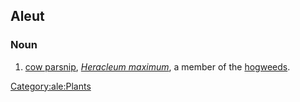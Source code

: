 ==Aleut==

===Noun===
{{head|ale|noun}}

# [[cow parsnip]], ''[[Heracleum maximum]]'', a member of the [[hogweed]]s.

[[Category:ale:Plants]]